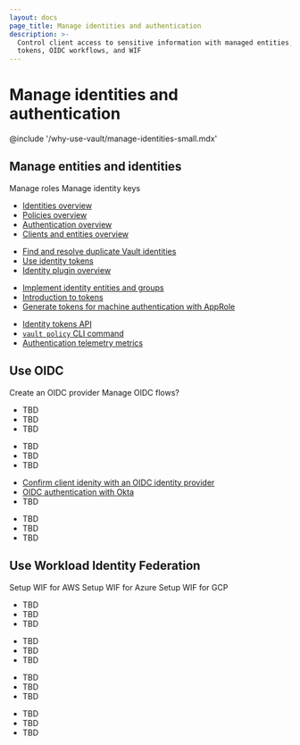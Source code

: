 ```yaml
---
layout: docs
page_title: Manage identities and authentication
description: >-
  Control client access to sensitive information with managed entities, identity
  tokens, OIDC workflows, and WIF
---
```


# Manage identities and authentication

@include '/why-use-vault/manage-identities-small.mdx'


## Manage entities and identities

Manage roles
Manage identity keys


<Tabs>
<Tab heading="Key concepts" group="concept">

- [Identities overview](/vault/docs/concepts/identity)
- [Policies overview](/vault/docs/concepts/policies)
- [Authentication overview](/vault/docs/concepts/auth)
- [Clients and entities overview](/vault/docs/concepts/client-count)


</Tab>
<Tab heading="Guides" group="guides">

- [Find and resolve duplicate Vault identities](/vault/docs/secrets/identity/deduplication)
- [Use identity tokens](/vault/docs/secrets/identity/identity-token)
- [Identity plugin overview](/vault/docs/secrets/identity)

</Tab>
<Tab heading="Tutorials" group="tutorials">

- [Implement identity entities and groups](/vault/tutorials/auth-methods/identity)
- [Introduction to tokens](/vault/tutorials/get-started/introduction-tokens)
- [Generate tokens for machine authentication with AppRole](/vault/tutorials/auth-methods/approle)

</Tab>
<Tab heading="References" group="reference">

- [Identity tokens API](/vault/api-docs/secret/identity/tokens)
- [`vault policy` CLI command](/vault/docs/commands/policy)
- [Authentication telemetry metrics](/vault/docs/internals/telemetry/metrics/authn)

</Tab>
</Tabs>


## Use OIDC

Create an OIDC provider
Manage OIDC flows?

<Tabs>
<Tab heading="Key concepts" group="concept">

- TBD
- TBD
- TBD

</Tab>
<Tab heading="Guides" group="guides">

- TBD
- TBD
- TBD

</Tab>
<Tab heading="Tutorials" group="tutorials">

- [Confirm client idenity with an OIDC identity provider](/vault/tutorials/auth-methods/oidc-identity-provider)
- [OIDC authentication with Okta](/vault/tutorials/manage-hcp-vault-dedicated/vault-oidc-okta)
- TBD

</Tab>
<Tab heading="References" group="reference">

- TBD
- TBD
- TBD

</Tab>
</Tabs>


## Use Workload Identity Federation

Setup WIF for AWS
Setup WIF for Azure
Setup WIF for GCP

<Tabs>
<Tab heading="Key concepts" group="concept">

- TBD
- TBD
- TBD

</Tab>
<Tab heading="Guides" group="guides">

- TBD
- TBD
- TBD

</Tab>
<Tab heading="Tutorials" group="tutorials">

- TBD
- TBD
- TBD

</Tab>
<Tab heading="References" group="reference">

- TBD
- TBD
- TBD

</Tab>
</Tabs>